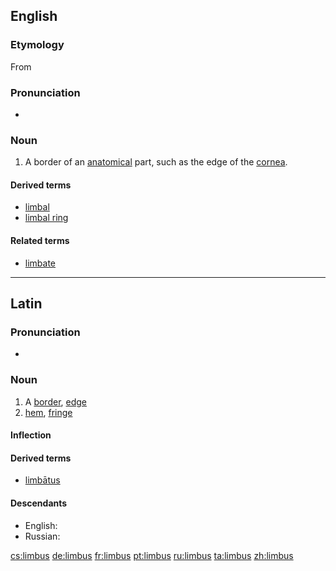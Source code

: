 ==English==

===Etymology===
From {{etyl|la}} {{term|limbus||edge, border|lang=la}}

===Pronunciation===
* {{rhymes|ɪmbəs}}

===Noun===
{{en-noun|-}}

# {{medicine|biology}} A border of an [[anatomical]] part, such as the edge of the [[cornea]].

====Derived terms====
* [[limbal]]
* [[limbal ring]]

====Related terms====
* [[limbate]]

----

==Latin==

===Pronunciation===
* {{a|Classical}} {{IPA|/ˈlim.bus/|lang=la}}

===Noun===
{{la-noun|limbus|limbi|limbī|m|second}}

# A [[border]], [[edge]]
# [[hem]], [[fringe]]

====Inflection====
{{la-decl-2nd|limb}}

====Derived terms====
* [[limbatus|limbātus]]

====Descendants====
* English: {{l|en|limbus}}
* Russian: {{l|ru|лимб}}

[[cs:limbus]]
[[de:limbus]]
[[fr:limbus]]
[[pt:limbus]]
[[ru:limbus]]
[[ta:limbus]]
[[zh:limbus]]